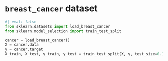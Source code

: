
# `breast_cancer` dataset

<!-- This dataset is publicly available for research. The details are described in [Patricio, 2018] - [Web Link]. -->
<!-- Please include this citation if you plan to use this database: -->
<!-- [Patricio, 2018] Patrício, M., Pereira, J., Crisóstomo, J., Matafome, P., Gomes, M., Seiça, R., & Caramelo, F. (2018). Using Resistin, glucose, age and BMI to predict the presence of breast cancer. BMC Cancer, 18(1). [Web Link] -->

```python
#| eval: false
from sklearn.datasets import load_breast_cancer
from sklearn.model_selection import train_test_split

cancer = load_breast_cancer()
X = cancer.data
y = cancer.target
X_train, X_test, y_train, y_test = train_test_split(X, y, test_size=0.15)
```
